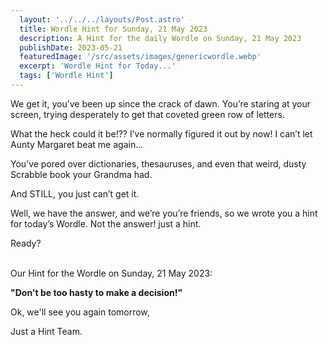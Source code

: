 ```yaml
---
  layout: '../../../layouts/Post.astro'
  title: Wordle Hint for Sunday, 21 May 2023
  description: A Hint for the daily Wordle on Sunday, 21 May 2023
  publishDate: 2023-05-21
  featuredImage: '/src/assets/images/genericwordle.webp'
  excerpt: 'Wordle Hint for Today...'
  tags: ['Wordle Hint']
---
```


  We get it, you’ve been up since the crack of dawn. You’re staring at your screen, trying desperately to get that coveted green row of letters. 

  What the heck could it be!??
  I’ve normally figured it out by now!
  I can’t let Aunty Margaret beat me again… 

  You’ve pored over dictionaries, thesauruses, and even that weird, dusty Scrabble book your Grandma had.

  And STILL, you just can’t get it. 

  Well, we have the answer, and we’re you’re friends, so we wrote you a hint for today’s Wordle.
  Not the answer! just a hint. 

  Ready?<br /><br />

  Our Hint for the Wordle on Sunday, 21 May 2023:

  **"Don't be too hasty to make a decision!"**

  Ok, we'll see you again tomorrow, 

  Just a Hint Team.
  